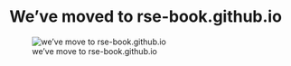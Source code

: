 # We've moved to rse-book.github.io {.unnumbered}

![we've move to rse-book.github.io](images/dr_egghead_panics.jpg)